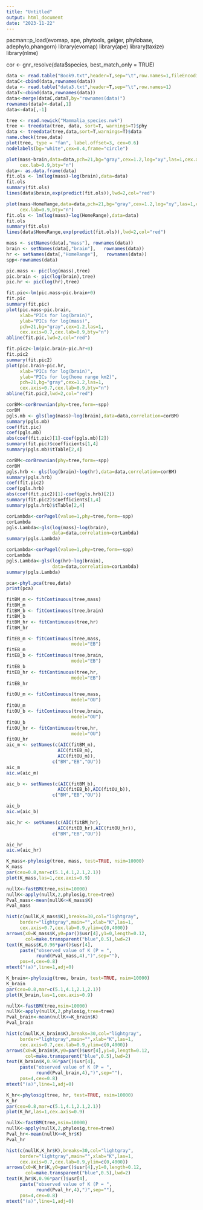 ---
title: "Untitled"
output: html_document
date: "2023-11-22"
---
pacman::p_load(evomap, ape, phytools, geiger, phylobase, adephylo,phangorn)
library(evomap)
library(ape)
library(taxize)
library(nlme)

cor <- gnr_resolve(data$species, best_match_only = TRUE)

```{r}
data <- read.table("Book9.txt",header=T,sep="\t",row.names=1,fileEncoding = "UTF16LE")
dataC<-cbind(data,rownames(data))
data <- read.table("data3.txt",header=T,sep="\t",row.names=1)
dataT<-cbind(data,rownames(data))
data<-merge(dataC,dataT,by="rownames(data)")
rownames(data)<-data[,1]
data<-data[,-1]

tree <- read.newick("Mammalia_species.nwk")
tree <- treedata(tree, data, sort=T, warnings=T)$phy
data <- treedata(tree,data,sort=T,warnings=T)$data
name.check(tree,data)
plot(tree, type = "fan", label.offset=3, cex=0.6)
nodelabels(bg="white",cex=0.4,frame="circle")

plot(mass~brain,data=data,pch=21,bg="gray",cex=1.2,log="xy",las=1,cex.axis=0.7,
     cex.lab=0.9,bty="n")
data<- as.data.frame(data)
fit.ols <- lm(log(mass)~log(brain),data=data)
fit.ols
summary(fit.ols)
lines(data$brain,exp(predict(fit.ols)),lwd=2,col="red")

plot(mass~HomeRange,data=data,pch=21,bg="gray",cex=1.2,log="xy",las=1,cex.axis=0.7,
     cex.lab=0.9,bty="n")
fit.ols <- lm(log(mass)~log(HomeRange),data=data)
fit.ols
summary(fit.ols)
lines(data$HomeRange,exp(predict(fit.ols)),lwd=2,col="red")

mass <- setNames(data[,"mass"], rownames(data))
brain <- setNames(data[,"brain"],   rownames(data))
hr <- setNames(data[,"HomeRange"],   rownames(data))
spp<-rownames(data)

pic.mass <- pic(log(mass),tree)
pic.brain <- pic(log(brain),tree)
pic.hr <- pic(log(hr),tree)

fit.pic<-lm(pic.mass~pic.brain+0)
fit.pic
summary(fit.pic)
plot(pic.mass~pic.brain,
     xlab="PICs for log(brain)",
     ylab="PICs for log(mass)",
     pch=21,bg="gray",cex=1.2,las=1,
     cex.axis=0.7,cex.lab=0.9,bty="n")
abline(fit.pic,lwd=2,col="red")

fit.pic2<-lm(pic.brain~pic.hr+0)
fit.pic2
summary(fit.pic2)
plot(pic.brain~pic.hr,
     xlab="PICs for log(brain)",
     ylab="PICs for log(home range km2)",
     pch=21,bg="gray",cex=1.2,las=1,
     cex.axis=0.7,cex.lab=0.9,bty="n")
abline(fit.pic2,lwd=2,col="red")
```

```{r}
corBM<-corBrownian(phy=tree,form=~spp)
corBM
pgls.mb <- gls(log(mass)~log(brain),data=data,correlation=corBM)
summary(pgls.mb)
coef(fit.pic)
coef(pgls.mb)
abs(coef(fit.pic)[1]-coef(pgls.mb)[2])
summary(fit.pic)$coefficients[1,4]
summary(pgls.mb)$tTable[2,4]
```

```{r}
corBM<-corBrownian(phy=tree,form=~spp)
corBM
pgls.hrb <- gls(log(brain)~log(hr),data=data,correlation=corBM)
summary(pgls.hrb)
coef(fit.pic2)
coef(pgls.hrb)
abs(coef(fit.pic2)[1]-coef(pgls.hrb)[2])
summary(fit.pic2)$coefficients[1,4]
summary(pgls.hrb)$tTable[2,4]
```

```{r}
corLambda<-corPagel(value=1,phy=tree,form=~spp)
corLambda
pgls.Lambda<-gls(log(mass)~log(brain),
                 data=data,correlation=corLambda)
summary(pgls.Lambda)

corLambda<-corPagel(value=1,phy=tree,form=~spp)
corLambda
pgls.Lambda<-gls(log(hr)~log(brain),
                 data=data,correlation=corLambda)
summary(pgls.Lambda)

pca<-phyl.pca(tree,data)
print(pca)
```

```{r}
fitBM_m <- fitContinuous(tree,mass)
fitBM_m
fitBM_b <- fitContinuous(tree,brain)
fitBM_b
fitBM_hr <- fitContinuous(tree,hr)
fitBM_hr

fitEB_m <- fitContinuous(tree,mass,
                        model="EB")
fitEB_m
fitEB_b <- fitContinuous(tree,brain,
                        model="EB")
fitEB_b
fitEB_hr <- fitContinuous(tree,hr,
                        model="EB")
fitEB_hr

fitOU_m <- fitContinuous(tree,mass,
                        model="OU")
fitOU_m
fitOU_b <- fitContinuous(tree,brain,
                        model="OU")
fitOU_b
fitOU_hr <- fitContinuous(tree,hr,
                        model="OU")
fitOU_hr
aic_m <- setNames(c(AIC(fitBM_m),
                   AIC(fitEB_m),
                   AIC(fitOU_m)),
                 c("BM","EB","OU"))
aic_m
aic.w(aic_m)

aic_b <- setNames(c(AIC(fitBM_b),
                   AIC(fitEB_b),AIC(fitOU_b)),
                 c("BM","EB","OU"))

aic_b
aic.w(aic_b)

aic_hr <- setNames(c(AIC(fitBM_hr),
                   AIC(fitEB_hr),AIC(fitOU_hr)),
                 c("BM","EB","OU"))

aic_hr
aic.w(aic_hr)
```

```{r}
K_mass<-phylosig(tree, mass, test=TRUE, nsim=10000)
K_mass
par(cex=0.8,mar=c(5.1,4.1,2.1,2.1))
plot(K_mass,las=1,cex.axis=0.9)

nullX<-fastBM(tree,nsim=10000)
nullK<-apply(nullX,2,phylosig,tree=tree)
Pval_mass<-mean(nullK<=K_mass$K)
Pval_mass

hist(c(nullK,K_mass$K),breaks=30,col="lightgray",
     border="lightgray",main="",xlab="K",las=1,
     cex.axis=0.7,cex.lab=0.9,ylim=c(0,4000))
arrows(x0=K_mass$K,y0=par()$usr[4],y1=0,length=0.12,
       col=make.transparent("blue",0.5),lwd=2)
text(K_mass$K,0.96*par()$usr[4],
     paste("observed value of K (P = ",
           round(Pval_mass,4),")",sep=""),
     pos=4,cex=0.8)
mtext("(a)",line=1,adj=0)

K_brain<-phylosig(tree, brain, test=TRUE, nsim=10000)
K_brain
par(cex=0.8,mar=c(5.1,4.1,2.1,2.1))
plot(K_brain,las=1,cex.axis=0.9)

nullX<-fastBM(tree,nsim=10000)
nullK<-apply(nullX,2,phylosig,tree=tree)
Pval_brain<-mean(nullK<=K_brain$K)
Pval_brain

hist(c(nullK,K_brain$K),breaks=30,col="lightgray",
     border="lightgray",main="",xlab="K",las=1,
     cex.axis=0.7,cex.lab=0.9,ylim=c(0,4000))
arrows(x0=K_brain$K,y0=par()$usr[4],y1=0,length=0.12,
       col=make.transparent("blue",0.5),lwd=2)
text(K_brain$K,0.96*par()$usr[4],
     paste("observed value of K (P = ",
           round(Pval_brain,4),")",sep=""),
     pos=4,cex=0.8)
mtext("(a)",line=1,adj=0)

K_hr<-phylosig(tree, hr, test=TRUE, nsim=10000)
K_hr
par(cex=0.8,mar=c(5.1,4.1,2.1,2.1))
plot(K_hr,las=1,cex.axis=0.9)

nullX<-fastBM(tree,nsim=10000)
nullK<-apply(nullX,2,phylosig,tree=tree)
Pval_hr<-mean(nullK<=K_hr$K)
Pval_hr

hist(c(nullK,K_hr$K),breaks=30,col="lightgray",
     border="lightgray",main="",xlab="K",las=1,
     cex.axis=0.7,cex.lab=0.9,ylim=c(0,4000))
arrows(x0=K_hr$K,y0=par()$usr[4],y1=0,length=0.12,
       col=make.transparent("blue",0.5),lwd=2)
text(K_hr$K,0.96*par()$usr[4],
     paste("observed value of K (P = ",
           round(Pval_hr,4),")",sep=""),
     pos=4,cex=0.8)
mtext("(a)",line=1,adj=0)
```



